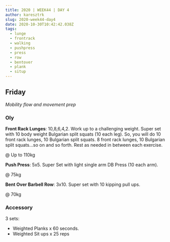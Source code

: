 ```yaml
---
title: 2020 | WEEK44 | DAY 4
author: karesztrk
slug: 2020-week44-day4
date: 2020-10-30T10:42:42.038Z
tags:
  - lunge
  - frontrack
  - walking
  - pushpress
  - press
  - row
  - bentover
  - plank
  - situp
---
```


## Friday

_Mobility flow and movement prep_

### Oly

**Front Rack Lunges**: 10,8,6,4,2. Work up to a challenging weight. Super set with 10 body weight Bulgarian split squats (10 each leg). So, you will do 10 front rack lunges, 10 Bulgarian split squats. 8 front rack lunges, 10 Bulgarian split squats…so on and so forth. Rest as needed in between each exercise.

@ Up to 110kg

**Push Press**: 5x5. Super Set with light single arm DB Press (10 each arm).

@ 75kg

**Bent Over Barbell Row**: 3x10. Super set with 10 kipping pull ups.

@ 70kg

### Accessory

3 sets:

- Weighted Planks x 60 seconds.
- Weighted Sit ups x 25 reps
